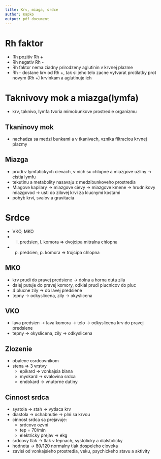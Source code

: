 ```yaml
---
title: Krv, miaga, srdce
author: Kapko
output: pdf_document
---
```


# Rh faktor
- Rh pozitiv Rh +
- Rh negativ Rh -
- Rh faktor nema ziadny prirodzeny aglutinin v krvnej plazme
- Rh - dostane krv od Rh +, tak si jeho telo zacne vytvarat protilatky prot
  novym (Rh +) krvinkam a aglutinuje ich

# Taknivovy mok a miazga(lymfa)
- krv, taknivo, lymfa tvoria mimobunkove prostredie organizmu

## Tkaninovy mok
- nachadza sa medzi bunkami a v tkanivach, vznika filtraciou krvnej plazmy

## Miazga
- prudi v lymfatickych cievach, v nich su chlopne a miazgove uzliny -> cistia lymfu
- tekutinu a metabolity nasavaju z medzibunkoveho prostredia
- Miagove kapilary -> miazgove cievy -> miazgove kmene -> hrudnikovy miazgovod -> usti do zilovej krvi za klucnymi kostami
- pohyb krvi, svalov a gravitacia

# Srdce
- VKO, MKO
- l. predsien, l. komora => dvojcipa mitralna chlopna
- p. predsien, p. komora => trojcipa chlopna

## MKO
- krv prudi do pravej predsiene -> dolna a horna duta zila
- dalej putuje do pravej komory, odkial prudi plucnicov do pluc
- 4 plucne zily -> do lavej predsiene
- tepny -> odkyslicena, zily -> okyslicena

## VKO
- lava predsien -> lava komora -> telo -> odkyslicena krv do pravej predsiene
- tepny -> okyslicena, zily -> odkyslicena

## Zlozenie
- obalene osrdcovnikom
- stena => 3 vrstvy
    - epikard -> vonkajsia blana
    - myokard -> svalovina srdca
    - endokard -> vnutorne dutiny

## Cinnost srdca
- systola -> stah -> vytlaca krv
- diastola -> ochabnutie -> plni sa krvou
- cinnost srdca sa prejavuje: 
    - srdcove ozvni
    - tep = 70/min
    - elektricky prejav -> ekg
- srdcovy tlak -> tlak v tepnach, systolicky a dialstolicky
- hodnota -> 80/120 normalny tlak dospeleho cloveka
- zavisi od vonkajsieho prostredia, veku, psychickeho stavu a aktivity
